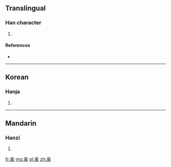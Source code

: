 ==Translingual==

===Han character===
{{Han char|rn=46|rad=山|as=09|sn=12|four=|canj=山田一女 (UWMV)}}

# {{defn|Han|sort=山09}}

====References====
* {{Han ref|kx=0316.310|dkj=08293|dj=0617.070|hdz=10786.060|uh=5D54|ud=23892}}

----

==Korean==

===Hanja===
{{ko-hanja|hangeul=아|rv=|mr=}}

# {{defn|lang=ko|sort=山09}}

----

==Mandarin==

===Hanzi===
{{cmn-hanzi|pin=[[wěi]] ([[wei3]])|wg=wei<sup>3</sup>}}

# {{defn|lang=cmn|sort=山09}}

[[fr:嵔]]
[[mg:嵔]]
[[pl:嵔]]
[[zh:嵔]]